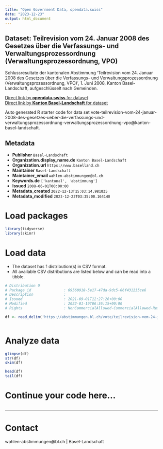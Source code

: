 ```yaml
---
title: "Open Government Data, opendata.swiss"
date: "2023-12-23"
output: html_document
---
```


## Dataset: Teilrevision vom 24. Januar 2008 des Gesetzes über die Verfassungs- und Verwaltungsprozessordnung (Verwaltungsprozessordnung, VPO)

Schlussresultate der kantonalen Abstimmung 'Teilrevision vom 24. Januar 2008 des Gesetzes über die Verfassungs- und Verwaltungsprozessordnung (Verwaltungsprozessordnung, VPO)', 1. Juni 2008, Kanton Basel-Landschaft, aufgeschlüsselt nach Gemeinden.

[Direct link by **opendata.swiss** for dataset](https://opendata.swiss/de/dataset/teilrevision-vom-24-januar-2008-des-gesetzes-uber-die-verfassungs-und-verwaltungsprozessordnung)<br>
[Direct link by **Kanton Basel-Landschaft** for dataset](https://abstimmungen.bl.ch/vote/teilrevision-vom-24-januar-2008-des-gesetzes-ueber-die-verfassungs-und-verwaltungsprozessordnung-verwaltungsprozessordnung-vpo/data)

Auto generated R starter code for data set vote-teilrevision-vom-24-januar-2008-des-gesetzes-ueber-die-verfassungs-und-verwaltungsprozessordnung-verwaltungsprozessordnung-vpo@kanton-basel-landschaft.

## Metadata

- **Publisher** `Basel-Landschaft`
- **Organization.display_name.de** `Kanton Basel-Landschaft`
- **Organization.url** `https://www.baselland.ch`
- **Maintainer** `Basel-Landschaft`
- **Maintainer_email** `wahlen-abstimmungen@bl.ch`
- **Keywords.de** `['kantonal', 'abstimmung']`
- **Issued** `2008-06-01T00:00:00`
- **Metadata_created** `2022-12-13T15:03:14.981035`
- **Metadata_modified** `2023-12-23T03:35:00.164148`


# Load packages

```r

library(tidyverse)
library(skimr)

```

# Load data

-   The dataset has 1 distribution(s) in CSV format.
-   All available CSV distributions are listed below and can be read into a tibble.

```r

# Distribution 0
# Package_id               : 69560918-5e17-47da-9dc5-06f431235ce6
# Description              : 
# Issued                   : 2021-09-01T12:27:26+00:00
# Modified                 : 2022-01-19T06:36:15+00:00
# Rights                   : NonCommercialAllowed-CommercialAllowed-ReferenceRequired

df <- read_delim('https://abstimmungen.bl.ch/vote/teilrevision-vom-24-januar-2008-des-gesetzes-ueber-die-verfassungs-und-verwaltungsprozessordnung-verwaltungsprozessordnung-vpo/data-csv')



```

# Analyze data

```r

glimpse(df)
str(df)
skim(df)

head(df)
tail(df)

```

# Continue your code here...

```r

```

------------------------------------------------------------------------

# Contact

wahlen-abstimmungen@bl.ch | Basel-Landschaft
